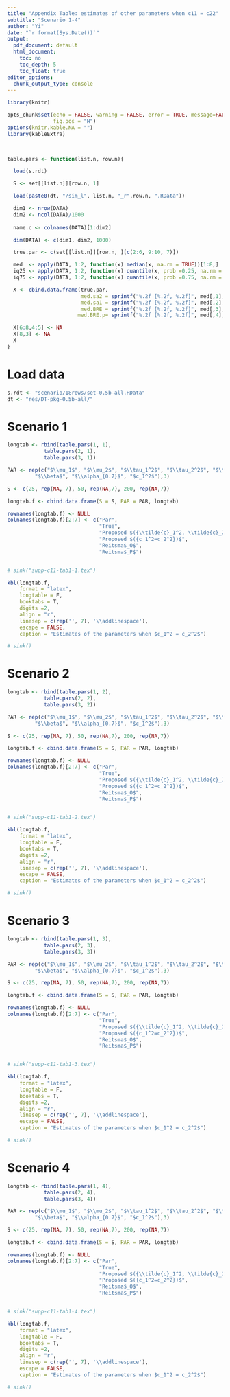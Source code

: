 ```yaml
---
title: "Appendix Table: estimates of other parameters when c11 = c22"
subtitle: "Scenario 1-4"
author: "Yi"
date: "`r format(Sys.Date())`"
output:
  pdf_document: default
  html_document: 
    toc: no
    toc_depth: 5
    toc_float: true
editor_options:
  chunk_output_type: console
---
```


```r
library(knitr)

opts_chunk$set(echo = FALSE, warning = FALSE, error = TRUE, message=FALSE, comment="",
               fig.pos = "H")
options(knitr.kable.NA = "")
library(kableExtra)


  
table.pars <- function(list.n, row.n){

  load(s.rdt) 

  S <- set[[list.n]][row.n, 1]

  load(paste0(dt, "/sim_l", list.n, "_r",row.n, ".RData"))

  dim1 <- nrow(DATA)
  dim2 <- ncol(DATA)/1000
    
  name.c <- colnames(DATA)[1:dim2]

  dim(DATA) <- c(dim1, dim2, 1000)

  true.par <- c(set[[list.n]][row.n, ][c(2:6, 9:10, 7)])

  med  <- apply(DATA, 1:2, function(x) median(x, na.rm = TRUE))[1:8,]
  iq25 <- apply(DATA, 1:2, function(x) quantile(x, prob =0.25, na.rm = TRUE))[1:8,]
  iq75 <- apply(DATA, 1:2, function(x) quantile(x, prob =0.75, na.rm = TRUE))[1:8,]

  X <- cbind.data.frame(true.par, 
                        med.sa2 = sprintf("%.2f [%.2f, %.2f]", med[,1], iq25[,1], iq75[,1]),
                        med.sa1 = sprintf("%.2f [%.2f, %.2f]", med[,2], iq25[,2], iq75[,2]),
                        med.BRE = sprintf("%.2f [%.2f, %.2f]", med[,3], iq25[,3], iq75[,3]),
                       med.BRE.p= sprintf("%.2f [%.2f, %.2f]", med[,4], iq25[,4], iq75[,4]) )

  X[6:8,4:5] <- NA
  X[8,3] <- NA
  X
}
```

# Load data

```r
s.rdt <- "scenario/18rows/set-0.5b-all.RData"
dt <- "res/DT-pkg-0.5b-all/"
```


# Scenario 1

```r

longtab <- rbind(table.pars(1, 1),
            table.pars(2, 1),
            table.pars(3, 1))

PAR <- rep(c("$\\mu_1$", "$\\mu_2$", "$\\tau_1^2$", "$\\tau_2^2$", "$\\tau_{12}$", 
         "$\\beta$", "$\\alpha_{0.7}$", "$c_1^2$"),3)

S <- c(25, rep(NA, 7), 50, rep(NA,7), 200, rep(NA,7))

longtab.f <- cbind.data.frame(S = S, PAR = PAR, longtab)

rownames(longtab.f) <- NULL
colnames(longtab.f)[2:7] <- c("Par",
                              "True", 
                              "Proposed $({\\tilde{c}_1^2, \\tilde{c}_2^2})$",
                              "Proposed $({c_1^2=c_2^2})$",
                              "Reitsma$_O$",
                              "Reitsma$_P$")


# sink("supp-c11-tab1-1.tex")

kbl(longtab.f, 
    format = "latex",
    longtable = F, 
    booktabs = T, 
    digits =2,
    align = "r",
    linesep = c(rep('', 7), '\\addlinespace'),
    escape = FALSE,
    caption = "Estimates of the parameters when $c_1^2 = c_2^2$")

# sink()
```

# Scenario 2

```r

longtab <- rbind(table.pars(1, 2),
            table.pars(2, 2),
            table.pars(3, 2))

PAR <- rep(c("$\\mu_1$", "$\\mu_2$", "$\\tau_1^2$", "$\\tau_2^2$", "$\\tau_{12}$", 
         "$\\beta$", "$\\alpha_{0.7}$", "$c_1^2$"),3)

S <- c(25, rep(NA, 7), 50, rep(NA,7), 200, rep(NA,7))

longtab.f <- cbind.data.frame(S = S, PAR = PAR, longtab)

rownames(longtab.f) <- NULL
colnames(longtab.f)[2:7] <- c("Par",
                              "True", 
                              "Proposed $({\\tilde{c}_1^2, \\tilde{c}_2^2})$",
                              "Proposed $({c_1^2=c_2^2})$",
                              "Reitsma$_O$",
                              "Reitsma$_P$")


# sink("supp-c11-tab1-2.tex")

kbl(longtab.f, 
    format = "latex",
    longtable = F, 
    booktabs = T, 
    digits =2,
    align = "r",
    linesep = c(rep('', 7), '\\addlinespace'),
    escape = FALSE,
    caption = "Estimates of the parameters when $c_1^2 = c_2^2$")

# sink()
```

# Scenario 3

```r

longtab <- rbind(table.pars(1, 3),
            table.pars(2, 3),
            table.pars(3, 3))

PAR <- rep(c("$\\mu_1$", "$\\mu_2$", "$\\tau_1^2$", "$\\tau_2^2$", "$\\tau_{12}$", 
         "$\\beta$", "$\\alpha_{0.7}$", "$c_1^2$"),3)

S <- c(25, rep(NA, 7), 50, rep(NA,7), 200, rep(NA,7))

longtab.f <- cbind.data.frame(S = S, PAR = PAR, longtab)

rownames(longtab.f) <- NULL
colnames(longtab.f)[2:7] <- c("Par",
                              "True", 
                              "Proposed $({\\tilde{c}_1^2, \\tilde{c}_2^2})$",
                              "Proposed $({c_1^2=c_2^2})$",
                              "Reitsma$_O$",
                              "Reitsma$_P$")


# sink("supp-c11-tab1-3.tex")

kbl(longtab.f, 
    format = "latex",
    longtable = F, 
    booktabs = T, 
    digits =2,
    align = "r",
    linesep = c(rep('', 7), '\\addlinespace'),
    escape = FALSE,
    caption = "Estimates of the parameters when $c_1^2 = c_2^2$")

# sink()
```

# Scenario 4

```r

longtab <- rbind(table.pars(1, 4),
            table.pars(2, 4),
            table.pars(3, 4))

PAR <- rep(c("$\\mu_1$", "$\\mu_2$", "$\\tau_1^2$", "$\\tau_2^2$", "$\\tau_{12}$", 
         "$\\beta$", "$\\alpha_{0.7}$", "$c_1^2$"),3)

S <- c(25, rep(NA, 7), 50, rep(NA,7), 200, rep(NA,7))

longtab.f <- cbind.data.frame(S = S, PAR = PAR, longtab)

rownames(longtab.f) <- NULL
colnames(longtab.f)[2:7] <- c("Par",
                              "True", 
                              "Proposed $({\\tilde{c}_1^2, \\tilde{c}_2^2})$",
                              "Proposed $({c_1^2=c_2^2})$",
                              "Reitsma$_O$",
                              "Reitsma$_P$")


# sink("supp-c11-tab1-4.tex")

kbl(longtab.f, 
    format = "latex",
    longtable = F, 
    booktabs = T, 
    digits =2,
    align = "r",
    linesep = c(rep('', 7), '\\addlinespace'),
    escape = FALSE,
    caption = "Estimates of the parameters when $c_1^2 = c_2^2$")

# sink()
```
